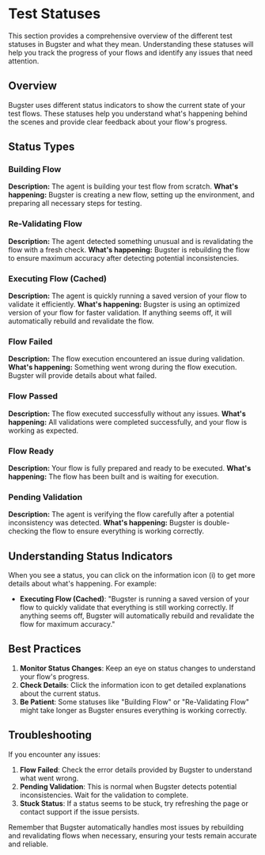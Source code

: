 # Test Statuses

This section provides a comprehensive overview of the different test statuses in Bugster and what they mean. Understanding these statuses will help you track the progress of your flows and identify any issues that need attention.

## Overview

Bugster uses different status indicators to show the current state of your test flows. These statuses help you understand what's happening behind the scenes and provide clear feedback about your flow's progress.

## Status Types

### Building Flow
**Description:** The agent is building your test flow from scratch.
**What's happening:** Bugster is creating a new flow, setting up the environment, and preparing all necessary steps for testing.

### Re-Validating Flow
**Description:** The agent detected something unusual and is revalidating the flow with a fresh check.
**What's happening:** Bugster is rebuilding the flow to ensure maximum accuracy after detecting potential inconsistencies.

### Executing Flow (Cached)
**Description:** The agent is quickly running a saved version of your flow to validate it efficiently.
**What's happening:** Bugster is using an optimized version of your flow for faster validation. If anything seems off, it will automatically rebuild and revalidate the flow.

### Flow Failed
**Description:** The flow execution encountered an issue during validation.
**What's happening:** Something went wrong during the flow execution. Bugster will provide details about what failed.

### Flow Passed
**Description:** The flow executed successfully without any issues.
**What's happening:** All validations were completed successfully, and your flow is working as expected.

### Flow Ready
**Description:** Your flow is fully prepared and ready to be executed.
**What's happening:** The flow has been built and is waiting for execution.

### Pending Validation
**Description:** The agent is verifying the flow carefully after a potential inconsistency was detected.
**What's happening:** Bugster is double-checking the flow to ensure everything is working correctly.

## Understanding Status Indicators

When you see a status, you can click on the information icon (i) to get more details about what's happening. For example:

- **Executing Flow (Cached)**: "Bugster is running a saved version of your flow to quickly validate that everything is still working correctly. If anything seems off, Bugster will automatically rebuild and revalidate the flow for maximum accuracy."

## Best Practices

1. **Monitor Status Changes**: Keep an eye on status changes to understand your flow's progress.
2. **Check Details**: Click the information icon to get detailed explanations about the current status.
3. **Be Patient**: Some statuses like "Building Flow" or "Re-Validating Flow" might take longer as Bugster ensures everything is working correctly.

## Troubleshooting

If you encounter any issues:

1. **Flow Failed**: Check the error details provided by Bugster to understand what went wrong.
2. **Pending Validation**: This is normal when Bugster detects potential inconsistencies. Wait for the validation to complete.
3. **Stuck Status**: If a status seems to be stuck, try refreshing the page or contact support if the issue persists.

Remember that Bugster automatically handles most issues by rebuilding and revalidating flows when necessary, ensuring your tests remain accurate and reliable. 